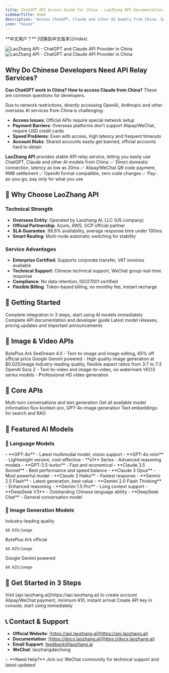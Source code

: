 ```yaml
---
title: ChatGPT API Access Guide for China - LaoZhang API Documentation
sidebarTitle: Home
description: "Access ChatGPT, Claude and other AI models from China. Supports Alipay payment with complete API documentation and technical support."
icon: "house"
---
```


<Note>
  **中文用户？** [切换到中文版本](/index)
</Note>

<img
  className="block dark:hidden"
  src="/images/hero-light.png"
  alt="LaoZhang API - ChatGPT and Claude API Provider in China"
/>
<img
  className="hidden dark:block"
  src="/images/hero-dark.png"
  alt="LaoZhang API - ChatGPT and Claude API Provider in China"
/>

## Why Do Chinese Developers Need API Relay Services?

**Can ChatGPT work in China? How to access Claude from China?** These are common questions for developers.

Due to network restrictions, directly accessing OpenAI, Anthropic and other overseas AI services from China is challenging:
- **Access Issues**: Official APIs require special network setup
- **Payment Barriers**: Overseas platforms don't support Alipay/WeChat, require USD credit cards
- **Speed Problems**: Even with access, high latency and frequent timeouts
- **Account Risks**: Shared accounts easily get banned, official accounts hard to obtain

**LaoZhang API** provides stable API relay service, letting you easily use ChatGPT, Claude and other AI models from China:
✅ Direct domestic connection, latency as low as 20ms
✅ Alipay/WeChat QR code payment, RMB settlement
✅ OpenAI format compatible, zero code changes
✅ Pay-as-you-go, pay only for what you use

## 💪 Why Choose LaoZhang API

### Technical Strength
- **Overseas Entity**: Operated by Laozhang AI, LLC (US company)
- **Official Partnership**: Azure, AWS, GCP official partner
- **SLA Guarantee**: 99.9% availability, average response time under 100ms
- **Smart Routing**: Multi-node automatic switching for stability

### Service Advantages
- **Enterprise Certified**: Supports corporate transfer, VAT invoices available
- **Technical Support**: Chinese technical support, WeChat group real-time response
- **Compliance**: No data retention, ISO27001 certified
- **Flexible Billing**: Token-based billing, no monthly fee, instant recharge

## 📖 Getting Started

<CardGroup cols={2}>
  <Card
    title="Quick Start"
    icon="rocket"
    href="/en/getting-started"
  >
    Complete integration in 3 steps, start using AI models immediately
  </Card>
  <Card
    title="API Manual"
    icon="book"
    href="/en/api-manual"
  >
    Complete API documentation and developer guide
  </Card>
  <Card
    title="Changelog"
    icon="bullhorn"
    href="/en/changelog"
  >
    Latest model releases, pricing updates and important announcements
  </Card>
</CardGroup>

## 🎨 Image & Video APIs

<CardGroup cols={2}>
  <Card
    title="SeeDream 4.0 Image API"
    icon="palette"
    href="/en/api-capabilities/seedream-image"
  >
    BytePlus Ark SeeDream 4.0 - Text-to-image and image editing, 65% off official price
  </Card>
  <Card
    title="Nano Banana Image API"
    icon="wand-magic-sparkles"
    href="/en/api-capabilities/nano-banana-image"
  >
    Google Gemini powered - High quality image generation at $0.025/image
  </Card>
  <Card
    title="FLUX Image Generation"
    icon="sparkles"
    href="/en/api-capabilities/flux-image-generation"
  >
    Industry-leading quality, flexible aspect ratios from 3:7 to 7:3
  </Card>
  <Card
    title="Sora 2 Video Generation"
    icon="clapperboard"
    href="/en/api-capabilities/sora2/overview"
  >
    OpenAI Sora 2 - Text-to-video and image-to-video, no watermark
  </Card>
  <Card
    title="VEO Video Generation"
    icon="video"
    href="/en/api-capabilities/veo/overview"
  >
    VEO3 series models - Professional HD video generation
  </Card>
</CardGroup>

## 🔧 Core APIs

<CardGroup cols={2}>
  <Card
    title="Chat Completions API"
    icon="message-circle"
    href="/en/api-reference/chat-completions"
  >
    Multi-turn conversations and text generation
  </Card>
  <Card
    title="Models API"
    icon="list"
    href="/en/api-reference/models"
  >
    Get all available model information
  </Card>
  <Card
    title="Images API"
    icon="image"
    href="/en/api-reference/images"
  >
    flux-kontext-pro, GPT-4o image generation
  </Card>
  <Card
    title="Embeddings API"
    icon="vector-square"
    href="/en/api-reference/embeddings"
  >
    Text embeddings for search and RAG
  </Card>
</CardGroup>

## 🌟 Featured AI Models

### 🤖 Language Models

<AccordionGroup>
  <Accordion icon="circle-nodes" title="OpenAI Models">
    - **GPT-4o** - Latest multimodal model, vision support
    - **GPT-4o-mini** - Lightweight version, cost-effective
    - **o1** Series - Advanced reasoning models
    - **GPT-3.5-turbo** - Fast and economical
  </Accordion>

  <Accordion icon="brain" title="Anthropic Claude">
    - **Claude 3.5 Sonnet** - Best performance and speed balance
    - **Claude 3 Opus** - Most powerful model
    - **Claude 3 Haiku** - Fastest response
  </Accordion>

  <Accordion icon="gem" title="Google Gemini">
    - **Gemini 2.5 Flash** - Latest generation, best value
    - **Gemini 2.0 Flash Thinking** - Enhanced reasoning
    - **Gemini 1.5 Pro** - Long context support
  </Accordion>

  <Accordion icon="infinity" title="DeepSeek">
    - **DeepSeek V3** - Outstanding Chinese language ability
    - **DeepSeek Chat** - General conversation model
  </Accordion>
</AccordionGroup>

### 🎨 Image Generation Models

<CardGroup cols={3}>
  <Card title="FLUX" icon="sparkles">
    Industry-leading quality
    
    $0.035/image
  </Card>
  <Card title="SeeDream 4.0" icon="palette">
    BytePlus Ark official
    
    $0.025/image
  </Card>
  <Card title="Nano Banana" icon="wand-magic-sparkles">
    Google Gemini powered
    
    $0.025/image
  </Card>
</CardGroup>

## 🚀 Get Started in 3 Steps

<Steps>
  <Step title="Register Account">
    Visit [api.laozhang.ai](https://api.laozhang.ai) to create account
  </Step>
  <Step title="Top Up Credits">
    Alipay/WeChat payment, minimum ¥10, instant arrival
  </Step>
  <Step title="Get API Key">
    Create API key in console, start using immediately
  </Step>
</Steps>

## 📞 Contact & Support

- **Official Website**: [https://api.laozhang.ai](https://api.laozhang.ai)
- **Documentation**: [https://docs.laozhang.ai](https://docs.laozhang.ai)
- **Email Support**: feedback@laozhang.ai
- **WeChat**: laozhangdaichong

<Note>
💡 **Need Help?** Join our WeChat community for technical support and latest updates!
</Note>

